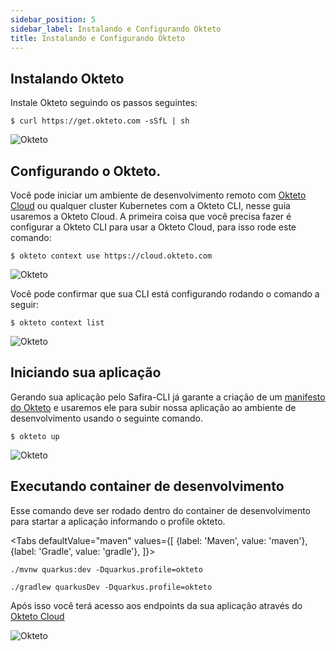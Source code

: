 ```yaml
---
sidebar_position: 5
sidebar_label: Instalando e Configurando Okteto
title: Instalando e Configurando Okteto
---
```



## Instalando Okteto

Instale Okteto seguindo os passos seguintes:

```
$ curl https://get.okteto.com -sSfL | sh
```
![Okteto](/img/screenshot/Okteto/Okteto1.png)
## Configurando o Okteto.

Você pode iniciar um ambiente de desenvolvimento remoto com [Okteto Cloud](https://cloud.okteto.com/) ou qualquer cluster Kubernetes com a Okteto CLI, nesse guia usaremos a Okteto Cloud.
A primeira coisa que você precisa fazer é configurar a Okteto CLI para usar a Okteto Cloud, para isso rode este comando:

```
$ okteto context use https://cloud.okteto.com
```

![Okteto](/img/screenshot/Okteto/Okteto2.png)

Você pode confirmar que sua CLI está configurando rodando o comando a seguir: 

```
$ okteto context list
```

![Okteto](/img/screenshot/Okteto/Okteto3.png)

## Iniciando sua aplicação

Gerando sua aplicação pelo Safira-CLI já garante a criação de um [manifesto do Okteto](https://www.okteto.com/docs/reference/manifest/) e usaremos ele para subir nossa aplicação ao ambiente de desenvolvimento 
usando o seguinte comando. 

```
$ okteto up
```

![Okteto](/img/screenshot/Okteto/Okteto4.png)

## Executando container de desenvolvimento

Esse comando deve ser rodado dentro do container de desenvolvimento para startar a aplicação informando o profile okteto.


<Tabs
    defaultValue="maven"
    values={[
        {label: 'Maven', value: 'maven'},
        {label: 'Gradle', value: 'gradle'},
    ]}>
<TabItem value="maven">

  
    ./mvnw quarkus:dev -Dquarkus.profile=okteto

    
</TabItem>
<TabItem value="gradle">


    ./gradlew quarkusDev -Dquarkus.profile=okteto


</TabItem>
</Tabs>


Após isso você terá acesso aos endpoints da sua aplicação através do [Okteto Cloud](https://cloud.okteto.com/)

![Okteto](/img/screenshot/Okteto/Okteto5.png)